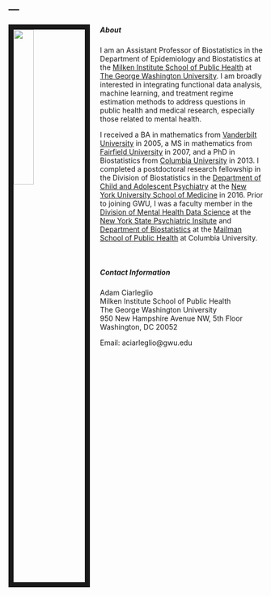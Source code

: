 ---
---

<link rel="stylesheet" href="styles.css" type="text/css">

<img src="images/ac1.jpg" style="width:28%; border:10px solid; margin-right: 20px" align="left">

##### About 
I am an Assistant Professor of Biostatistics in the Department of Epidemiology and Biostatistics at the [Milken Institute School of Public Health](https://publichealth.gwu.edu) at [The George Washington University](https://www.gwu.edu).  I am broadly interested in integrating functional data analysis,  machine learning, and treatment regime estimation methods to address questions in public health and medical research, especially those related to mental health.   

I received a BA in mathematics from [Vanderbilt University](https://www.vanderbilt.edu) in 2005, a MS in mathematics from [Fairfield University](https://www.fairfield.edu) in 2007, and a PhD in Biostatistics from [Columbia University](https://www.columbia.edu) in 2013.  I completed a postdoctoral research fellowship in the Division of Biostatistics in the [Department of Child and Adolescent Psychiatry](https://med.nyu.edu/child-adolescent-psychiatry/) at the [New York University School of Medicine](https://med.nyu.edu) in 2016.  Prior to joining GWU, I was a faculty member in the [Division of Mental Health Data Science](https://www.columbiapsychiatry.org/mental-health-data-science) at the [New York State Psychiatric Insitute](https://nyspi.org) and [Department of Biostatistics](https://www.mailman.columbia.edu/become-student/departments/biostatistics) at the [Mailman School of Public Health](https://www.mailman.columbia.edu) at Columbia University.

<br>
  
##### Contact Information
Adam Ciarleglio \
Milken Institute School of Public Health \
The George Washington University \   
950 New Hampshire Avenue NW, 5th Floor \   
Washington, DC 20052 \  
\  

Email: aciarleglio@gwu.edu


